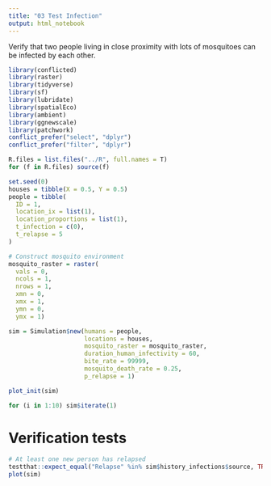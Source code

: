 ```yaml
---
title: "03 Test Infection"
output: html_notebook
---
```


Verify that two people living in close proximity with lots of mosquitoes can be infected by each other.

```r
library(conflicted)
library(raster)
library(tidyverse)
library(sf)
library(lubridate)
library(spatialEco)
library(ambient)
library(ggnewscale)
library(patchwork)
conflict_prefer("select", "dplyr")
conflict_prefer("filter", "dplyr")

R.files = list.files("../R", full.names = T)
for (f in R.files) source(f)
```

```r
set.seed(0)
houses = tibble(X = 0.5, Y = 0.5)
people = tibble(
  ID = 1,
  location_ix = list(1),
  location_proportions = list(1),
  t_infection = c(0),
  t_relapse = 5
)

# Construct mosquito environment
mosquito_raster = raster(
  vals = 0,
  ncols = 1,
  nrows = 1,
  xmn = 0,
  xmx = 1,
  ymn = 0,
  ymx = 1)

sim = Simulation$new(humans = people,
                     locations = houses,
                     mosquito_raster = mosquito_raster,
                     duration_human_infectivity = 60,
                     bite_rate = 99999,
                     mosquito_death_rate = 0.25,
                     p_relapse = 1)

plot_init(sim)
```

```r
for (i in 1:10) sim$iterate(1)
```

# Verification tests

```r
# At least one new person has relapsed
testthat::expect_equal("Relapse" %in% sim$history_infections$source, TRUE)
plot(sim)
```
